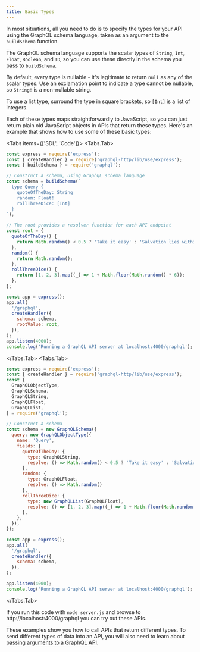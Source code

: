```yaml
---
title: Basic Types
---
```



In most situations, all you need to do is to specify the types for your API using the GraphQL schema language, taken as an argument to the `buildSchema` function.

The GraphQL schema language supports the scalar types of `String`, `Int`, `Float`, `Boolean`, and `ID`, so you can use these directly in the schema you pass to `buildSchema`.

By default, every type is nullable - it's legitimate to return `null` as any of the scalar types. Use an exclamation point to indicate a type cannot be nullable, so `String!` is a non-nullable string.

To use a list type, surround the type in square brackets, so `[Int]` is a list of integers.

Each of these types maps straightforwardly to JavaScript, so you can just return plain old JavaScript objects in APIs that return these types. Here's an example that shows how to use some of these basic types:

<Tabs items={['SDL', 'Code']}>
  <Tabs.Tab>
```js
const express = require('express');
const { createHandler } = require('graphql-http/lib/use/express');
const { buildSchema } = require('graphql');

// Construct a schema, using GraphQL schema language
const schema = buildSchema(`
  type Query {
    quoteOfTheDay: String
    random: Float!
    rollThreeDice: [Int]
  }
`);

// The root provides a resolver function for each API endpoint
const root = {
  quoteOfTheDay() {
    return Math.random() < 0.5 ? 'Take it easy' : 'Salvation lies within';
  },
  random() {
    return Math.random();
  },
  rollThreeDice() {
    return [1, 2, 3].map((_) => 1 + Math.floor(Math.random() * 6));
  },
};

const app = express();
app.all(
  '/graphql',
  createHandler({
    schema: schema,
    rootValue: root,
  }),
);
app.listen(4000);
console.log('Running a GraphQL API server at localhost:4000/graphql');

````
  </Tabs.Tab>
  <Tabs.Tab>
```js
const express = require('express');
const { createHandler } = require('graphql-http/lib/use/express');
const {
  GraphQLObjectType,
  GraphQLSchema,
  GraphQLString,
  GraphQLFloat,
  GraphQLList,
} = require('graphql');

// Construct a schema
const schema = new GraphQLSchema({
  query: new GraphQLObjectType({
    name: 'Query',
    fields: {
      quoteOfTheDay: { 
        type: GraphQLString,
        resolve: () => Math.random() < 0.5 ? 'Take it easy' : 'Salvation lies within'
      },
      random: { 
        type: GraphQLFloat,
        resolve: () => Math.random()
      },
      rollThreeDice: { 
        type: new GraphQLList(GraphQLFloat),
        resolve: () => [1, 2, 3].map((_) => 1 + Math.floor(Math.random() * 6))
      },
    },
  }),
});

const app = express();
app.all(
  '/graphql',
  createHandler({
    schema: schema,
  }),
);

app.listen(4000);
console.log('Running a GraphQL API server at localhost:4000/graphql');
````

  </Tabs.Tab>
</Tabs>

If you run this code with `node server.js` and browse to http://localhost:4000/graphql you can try out these APIs.

These examples show you how to call APIs that return different types. To send different types of data into an API, you will also need to learn about [passing arguments to a GraphQL API](./passing-arguments).
